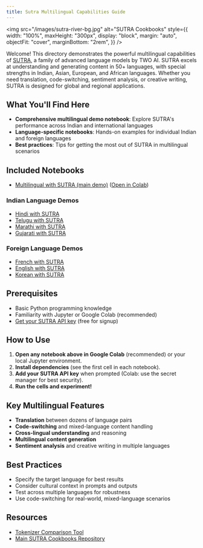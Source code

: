```yaml
---
title: Sutra Multilingual Capabilities Guide
---
```


<img
  src="/images/sutra-river-bg.jpg"
  alt="SUTRA Cookbooks"
  style={{
    width: "100%",
    maxHeight: "300px",
    display: "block",
    margin: "auto",
    objectFit: "cover",
    marginBottom: "2rem",
  }}
/>

Welcome! This directory demonstrates the powerful multilingual capabilities of [SUTRA](https://www.two.ai/sutra), a family of advanced language models by TWO AI. SUTRA excels at understanding and generating content in 50+ languages, with special strengths in Indian, Asian, European, and African languages. Whether you need translation, code-switching, sentiment analysis, or creative writing, SUTRA is designed for global and regional applications.

## What You'll Find Here

- **Comprehensive multilingual demo notebook**: Explore SUTRA's performance across Indian and international languages
- **Language-specific notebooks**: Hands-on examples for individual Indian and foreign languages
- **Best practices**: Tips for getting the most out of SUTRA in multilingual scenarios

## Included Notebooks

- [Multilingual with SUTRA (main demo)](multilingual_with_sutra.ipynb.ipynb) ([Open in Colab](https://colab.research.google.com/drive/10XCd_x88UCoOZgdtX-clce6lr5wkOT-X?usp=sharing))

### Indian Language Demos

- [Hindi with SUTRA](indian_languages/hindi_with_sutra.ipynb)
- [Telugu with SUTRA](indian_languages/telugu_with_sutra.ipynb)
- [Marathi with SUTRA](indian_languages/marathi_with_sutra.ipynb)
- [Gujarati with SUTRA](indian_languages/gujarati_with_sutra.ipynb)

### Foreign Language Demos

- [French with SUTRA](foreign_languages/french_with_sutra.ipynb)
- [English with SUTRA](foreign_languages/english_with_sutra.ipynb)
- [Korean with SUTRA](foreign_languages/Korean_with_Sutra.ipynb)

## Prerequisites

- Basic Python programming knowledge
- Familiarity with Jupyter or Google Colab (recommended)
- [Get your SUTRA API key](https://developer.two.ai) (free for signup)

## How to Use

1. **Open any notebook above in Google Colab** (recommended) or your local Jupyter environment.
2. **Install dependencies** (see the first cell in each notebook).
3. **Add your SUTRA API key** when prompted (Colab: use the secret manager for best security).
4. **Run the cells and experiment!**

## Key Multilingual Features

- **Translation** between dozens of language pairs
- **Code-switching** and mixed-language content handling
- **Cross-lingual understanding** and reasoning
- **Multilingual content generation**
- **Sentiment analysis** and creative writing in multiple languages

## Best Practices

- Specify the target language for best results
- Consider cultural context in prompts and outputs
- Test across multiple languages for robustness
- Use code-switching for real-world, mixed-language scenarios

## Resources

- [Tokenizer Comparison Tool](https://huggingface.co/spaces/TWO/sutra-tokenizer-comparison)
- [Main SUTRA Cookbooks Repository](https://github.com/Shubhwithai/Sutra_Cookbooks)
